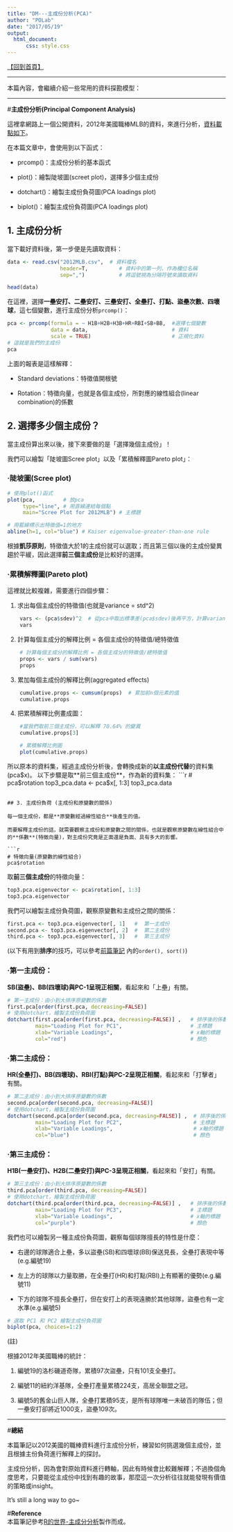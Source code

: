 ```yaml
---
title: "DM---主成份分析(PCA)"
author: "POLab"
date: "2017/05/19"
output:
  html_document:
      css: style.css
---
```


<a href="https://github.com/PO-LAB/Data-Mining" target="_blank">【回到首頁】</a> 
   
------
  
本篇內容，會繼續介紹一些常用的資料探勘模型：   
   
------
   
#**主成份分析(Principal Component Analysis)**   
   
這裡拿網路上一個公開資料，2012年美國職棒MLB的資料，來進行分析，<a href="https://sites.google.com/site/rlearningsite/data/2012MLB.csv?attredirects=0" target="_blank">資料載點如下</a>。   

在本篇文章中，會使用到以下函式：   

* prcomp()：主成份分析的基本函式   

* plot()：繪製陡坡圖(screet plot)，選擇多少個主成份   

* dotchart()：繪製主成份負荷圖(PCA loadings plot) 

* biplot()：繪製主成份負荷圖(PCA loadings plot)    
   
## 1. 主成份分析
當下載好資料後，第一步便是先讀取資料：
```r
data <- read.csv("2012MLB.csv",  # 資料檔名 
                 header=T,          # 資料中的第一列，作為欄位名稱
                 sep=",")           # 將逗號視為分隔符號來讀取資料

head(data)
```   
   
在這裡，選擇**一壘安打、二壘安打、三壘安打、全壘打、打點、盜壘次數、四壞球**，這七個變數，進行主成份分析`prcomp()`：   
```r
pca <- prcomp(formula = ~ H1B+H2B+H3B+HR+RBI+SB+BB,  #選擇七個變數 
              data = data,                           # 資料
              scale = TRUE)                          # 正規化資料
# 這就是我們的主成份
pca  
```
上面的報表是這樣解釋：   

* Standard deviations：特徵值開根號   

* Rotation：特徵向量，也就是各個主成份，所對應的線性組合(linear combination)的係數   

## 2. 選擇多少個主成份？   

當主成份算出來以後，接下來要做的是「選擇幾個主成份」！   

我們可以繪製「陡坡圖Scree plot」以及「累積解釋圖Pareto plot」：

### ‧陡坡圖(Scree plot)   

```r
# 使用plot()函式
plot(pca,         # 放pca
     type="line", # 用直線連結每個點
     main="Scree Plot for 2012MLB") # 主標題

# 用藍線標示出特徵值=1的地方
abline(h=1, col="blue") # Kaiser eigenvalue-greater-than-one rule
```
   
根據**凱莎原則**，特徵值大於1的主成份就可以選取；而且第三個以後的主成份變異趨於平緩，因此選擇**前三個主成份**是比較好的選擇。    


### ‧累積解釋圖(Pareto plot)   
這裡就比較複雜，需要進行四個步驟：

1. 求出每個主成份的特徵值(也就是variance = std^2)   

```r
    vars <- (pca$sdev)^2  # 從pca中取出標準差(pca$sdev)後再平方，計算variance(特徵值)
    vars
```   
   
2. 計算每個主成分的解釋比例 = 各個主成份的特徵值/總特徵值   
```r
    # 計算每個主成分的解釋比例 = 各個主成分的特徵值/總特徵值
    props <- vars / sum(vars)    
    props
```   
   
3. 累加每個主成份的解釋比例(aggregated effects)
```r
    cumulative.props <- cumsum(props)  # 累加前n個元素的值
    cumulative.props
```   

4. 把累積解釋比例畫成圖：
```r
    #當我們取前三個主成份，可以解釋 70.64% 的變異
    cumulative.props[3]

    # 累積解釋比例圖
    plot(cumulative.props)
```

所以原本的資料集，經過主成份分析後，會轉換成新的**以主成份代替**的資料集(pca$x)。   
以下步驟是取**前三個主成份**，作為新的資料集：
```r
# pca$rotation 
top3_pca.data <- pca$x[, 1:3]
top3_pca.data 
```

## 3. 主成份負荷 (主成份和原變數的關係)  

每一個主成份，都是**原變數經過線性組合**後產生的值。   

而要解釋主成份的話，就需要觀察主成份和原變數之間的關係，也就是觀察原變數在線性組合中的**係數**(特徵向量)，對主成份究竟是正面還是負面、具有多大的影響。

```r
# 特徵向量(原變數的線性組合)
pca$rotation
```
   
取**前三個主成份**的特徵向量：
```r
top3.pca.eigenvector <- pca$rotation[, 1:3]
top3.pca.eigenvector
```
   
我們可以繪製主成份負荷圖，觀察原變數和主成份之間的關係：
```r
first.pca <- top3.pca.eigenvector[, 1]   #  第一主成份
second.pca <- top3.pca.eigenvector[, 2]  #  第二主成份
third.pca <- top3.pca.eigenvector[, 3]   #  第三主成份
```

(以下有用到**排序**的技巧，可以參考<a href="http://www.rpubs.com/skydome20/R-Note3-function_and_package" target="_blank">前篇筆記</a> 內的`order(), sort()`)   

### ‧第一主成份：   

**SB(盜壘)、BB(四壞球)與PC-1呈現正相關**，看起來和「上壘」有關。
```r
# 第一主成份：由小到大排序原變數的係數
first.pca[order(first.pca, decreasing=FALSE)]  
# 使用dotchart，繪製主成份負荷圖
dotchart(first.pca[order(first.pca, decreasing=FALSE)] ,   # 排序後的係數
         main="Loading Plot for PC1",                      # 主標題
         xlab="Variable Loadings",                         # x軸的標題
         col="red")                                        # 顏色
```     
   
   
### ‧第二主成份：   
**HR(全壘打)、BB(四壞球)、RBI(打點)與PC-2呈現正相關**，看起來和「打擊者」有關。   
```r
# 第二主成份：由小到大排序原變數的係數
second.pca[order(second.pca, decreasing=FALSE)]  
# 使用dotchart，繪製主成份負荷圖
dotchart(second.pca[order(second.pca, decreasing=FALSE)] ,  # 排序後的係數
         main="Loading Plot for PC2",                       # 主標題
         xlab="Variable Loadings",                          # x軸的標題
         col="blue")                                        # 顏色
```     
   

### ‧第三主成份：   
**H1B(一壘安打)、H2B(二壘安打)與PC-3呈現正相關**，看起來和「安打」有關。

```r
# 第三主成份：由小到大排序原變數的係數
third.pca[order(third.pca, decreasing=FALSE)]  
# 使用dotchart，繪製主成份負荷圖
dotchart(third.pca[order(third.pca, decreasing=FALSE)] ,   # 排序後的係數
         main="Loading Plot for PC3",                      # 主標題
         xlab="Variable Loadings",                         # x軸的標題
         col="purple")                                     # 顏色
```     
   
我們也可以繪製另一種主成份負荷圖，觀察每個球隊擅長的特性是什麼：

* 右邊的球隊適合上壘，多以盜壘(SB)和四壞球(BB)保送見長，全壘打表現中等(e.g.編號19)   

* 左上方的球隊以力量取勝，在全壘打(HR)和打點(RBI)上有顯著的優勢(e.g.編號11)   

* 下方的球隊不擅長全壘打，但在安打上的表現遠勝於其他球隊，盜壘也有一定水準(e.g.編號5)

```r
# 選取 PC1 和 PC2 繪製主成份負荷圖
biplot(pca, choices=1:2)  
```
   
(註)   

根據2012年美國職棒的統計：   

1. 編號19的洛杉磯道奇隊，累積97次盜壘，只有101支全壘打。   

2. 編號11的紐約洋基隊，全壘打產量累積224支，高居全聯盟之冠。      

3. 編號5的舊金山巨人隊，全壘打累積95支，是所有球隊唯一未破百的隊伍；但一壘安打卻將近1000支，盜壘109次。   

------
   
#**總結**  

本篇筆記以2012美國的職棒資料進行主成份分析，練習如何挑選幾個主成份，並且根據主份負荷進行解釋上的探討。

主成份分析，因為會對原始資料進行轉軸，因此有時候會比較難解釋；不過換個角度思考，只要能從主成份中找到有趣的故事，那麼這一次分析往往就能發現有價值的策略或insight。   

It's still a long way to go~   
   
#**Reference**  
本篇筆記參考<a href="https://sites.google.com/site/rlearningsite/factor/pca" target="_blank">R的世界-主成分分析</a>製作而成。  


